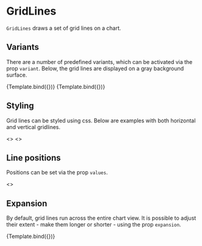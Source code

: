 
# GridLines

<Meta title="Core/Components/GridLines" />

`GridLines` draws a set of grid lines on a chart.

<ArgsTable of={GridLines} />

## Variants

There are a number of predefined variants, which can be activated via the prop `variant`. Below, the grid lines are displayed on a gray background surface.

<Canvas>
    <Story
        name="grid x"
        args={{
            variant: 'x',
        }}
        component={GridLines}
        decorators={[ChartViewDecorator]}
    >
        {Template.bind({})}
    </Story>
    <Story
        name="grid y"
        args={{
            variant: 'y',
        }}
        component={GridLines}
        decorators={[ChartViewDecorator]}
    >
        {Template.bind({})}
    </Story>
</Canvas>

## Styling

Grid lines can be styled using css. Below are examples with both horizontal and vertical gridlines.

<Canvas>
    <Story
        name="dashed grid lines"
        args={{}}
        component={GridLines}
        decorators={[ChartViewDecorator]}
    >
        <>
            <GridLines
                variant="y"
                values={4}
                style={{ strokeDasharray: '4 4', stroke: '#555555' }}
            />
            <GridLines
                variant="x"
                values={5}
                style={{ strokeDasharray: '4 4', stroke: '#555555' }}
            />
        </>
    </Story>
    <Story name="negative lines" args={{}} component={GridLines} decorators={[ChartViewDecorator]}>
        <>
            <GridLines variant="y" values={5} style={{ strokeWidth: 2, stroke: '#ffffff' }} />
            <GridLines variant="x" values={8} style={{ strokeWidth: 2, stroke: '#ffffff' }} />
        </>
    </Story>
</Canvas>

## Line positions

Positions can be set via the prop `values`.

<Canvas>
    <Story
        name="custom positions"
        args={{}}
        component={GridLines}
        decorators={[ChartViewDecorator]}
    >
        <>
            <GridLines
                variant={'y'}
                values={[0, 10, 20, 50, 80, 90, 100]}
                style={{ stroke: '#777777' }}
            />
            <GridLines variant={'x'} values={[0, 65, 85, 95, 100]} style={{ stroke: '#777777' }} />
        </>
    </Story>
</Canvas>

## Expansion

By default, grid lines run across the entire chart view. It is possible to adjust their extent - make them longer or shorter - using the prop `expansion`.

<Canvas>
    <Story
        name="line extent"
        args={{
            expansion: [10, 25],
            style: { stroke: '#555555' },
        }}
        component={GridLines}
        decorators={[ChartViewDecorator]}
    >
        {Template.bind({})}
    </Story>
</Canvas>
